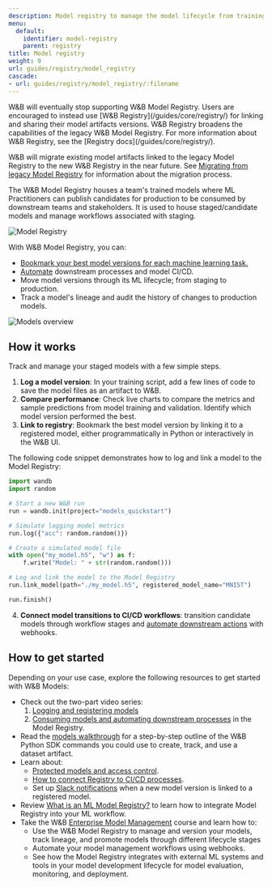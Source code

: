 ```yaml
---
description: Model registry to manage the model lifecycle from training to production
menu:
  default:
    identifier: model-registry
    parent: registry
title: Model registry
weight: 9
url: guides/registry/model_registry
cascade:
- url: guides/registry/model_registry/:filename
---
```


<Note>
W&B will eventually stop supporting W&B Model Registry. Users are encouraged to instead use [W&B Registry](/guides/core/registry/) for linking and sharing their model artifacts versions. W&B Registry broadens the capabilities of the legacy W&B Model Registry. For more information about W&B Registry, see the [Registry docs](/guides/core/registry/).


W&B will migrate existing model artifacts linked to the legacy Model Registry to the new W&B Registry in the near future. See [Migrating from legacy Model Registry](/guides/core/registry/model_registry_eol) for information about the migration process.
</Note>

The W&B Model Registry houses a team's trained models where ML Practitioners can publish candidates for production to be consumed by downstream teams and stakeholders. It is used to house staged/candidate models and manage workflows associated with staging.

<Frame>
    <img src="/images/models/model_reg_landing_page.png" alt="Model Registry"  />
</Frame>

With W&B Model Registry, you can:

* [Bookmark your best model versions for each machine learning task.](./link-model-version)
* [Automate](/guides/core/automations/) downstream processes and model CI/CD.
* Move model versions through its ML lifecycle; from staging to production.
* Track a model's lineage and audit the history of changes to production models.

<Frame>
    <img src="/images/models/models_landing_page.png" alt="Models overview"  />
</Frame>

## How it works
Track and manage your staged models with a few simple steps.

1. **Log a model version**: In your training script, add a few lines of code to save the model files as an artifact to W&B. 
2. **Compare performance**: Check live charts to compare the metrics and sample predictions from model training and validation. Identify which model version performed the best.
3. **Link to registry**: Bookmark the best model version by linking it to a registered model, either programmatically in Python or interactively in the W&B UI.

The following code snippet demonstrates how to log and link a model to the Model Registry:

```python
import wandb
import random

# Start a new W&B run
run = wandb.init(project="models_quickstart")

# Simulate logging model metrics
run.log({"acc": random.random()})

# Create a simulated model file
with open("my_model.h5", "w") as f:
    f.write("Model: " + str(random.random()))

# Log and link the model to the Model Registry
run.link_model(path="./my_model.h5", registered_model_name="MNIST")

run.finish()
```

4. **Connect model transitions to CI/CD workflows**: transition candidate models through workflow stages and [automate downstream actions](/guides/core/automations/) with webhooks.


## How to get started
Depending on your use case, explore the following resources to get started with W&B Models:

* Check out the two-part video series:
  1. [Logging and registering models](https://www.youtube.com/watch?si=MV7nc6v-pYwDyS-3&v=ZYipBwBeSKE&feature=youtu.be)
  2. [Consuming models and automating downstream processes](https://www.youtube.com/watch?v=8PFCrDSeHzw) in the Model Registry.
* Read the [models walkthrough](./walkthrough) for a step-by-step outline of the W&B Python SDK commands you could use to create, track, and use a dataset artifact.
* Learn about:
   * [Protected models and access control](./access_controls).
   * [How to connect Registry to CI/CD processes](/guides/core/automations/).
   * Set up [Slack notifications](./notifications) when a new model version is linked to a registered model.
* Review [What is an ML Model Registry?](https://wandb.ai/wandb_fc/model-registry-reports/reports/What-is-an-ML-Model-Registry---Vmlldzo1MTE5MjYx) to learn how to integrate Model Registry into your ML workflow. 
* Take the W&B [Enterprise Model Management](https://www.wandb.courses/courses/enterprise-model-management) course and learn how to:
  * Use the W&B Model Registry to manage and version your models, track lineage, and promote models through different lifecycle stages
  * Automate your model management workflows using webhooks.
  * See how the Model Registry integrates with external ML systems and tools in your model development lifecycle for model evaluation, monitoring, and deployment.
